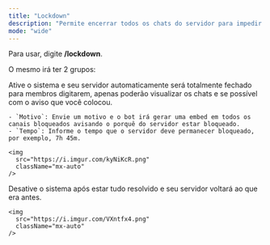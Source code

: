 ```yaml
---
title: "Lockdown"
description: "Permite encerrar todos os chats do servidor para impedir que membros digitem, este pode ser útil em casos como de raid."
mode: "wide"
---
```


Para usar, digite **/lockdown**.

O mesmo irá ter 2 grupos:

<Tabs>
  <Tab title="Ativar">
    Ative o sistema e seu servidor automaticamente será totalmente fechado para membros digitarem, apenas poderão visualizar os chats e se possível com o aviso que você colocou.

    - `Motivo`: Envie um motivo e o bot irá gerar uma embed em todos os canais bloqueados avisando o porquê do servidor estar bloqueado.
    - `Tempo`: Informe o tempo que o servidor deve permanecer bloqueado, por exemplo, 7h 45m.

    <img
      src="https://i.imgur.com/kyNiKcR.png"
      className="mx-auto"
    />
  </Tab>
  <Tab title="Desativar">
    Desative o sistema após estar tudo resolvido e seu servidor voltará ao que era antes.

    <img
      src="https://i.imgur.com/VXntfx4.png"
      className="mx-auto"
    />
  </Tab>
</Tabs>